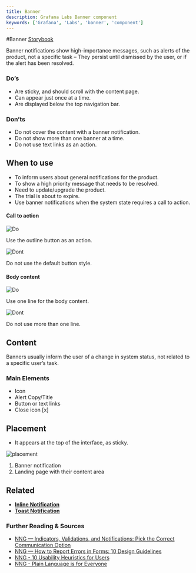 ```yaml
---
title: Banner
description: Grafana Labs Banner component
keywords: ['Grafana', 'Labs', 'banner', 'component']
---
```



#Banner <Badge text='ready' color='green'></Badge> <a href='https://developers.grafana.com/ui/latest/index.html?path=/story/overlays-alert--examples' target='_blank' className='header-links'>Storybook <Icon name="external-link-alt"/> </a>

Banner notifications show high-importance messages, such as alerts of the product, not a specific task – They persist until dismissed by the user, or if the alert has been resolved.

### Do’s

- Are sticky, and should scroll with the content page.
- Can appear just once at a time.
- Are displayed below the top navigation bar.

### Don’ts

- Do not cover the content with a banner notification.
- Do not show more than one banner at a time.
- Do not use text links as an action.

## When to use

* To inform users about general notifications for the product.
* To show a high priority message that needs to be resolved.
* Need to update/upgrade the product.
* The trial is about to expire.
* Use banner notifications when the system state requires a call to action.

#### Call to action

<div class='two-images-comparison'>

<div>

![Do](/img/banner-do-button.png) 

Use the outline button as an action.

</div>

<div>

![Dont](/img/banner-dont-button.png)

Do not use the default button style.

</div>

</div>

#### Body content

<div class='two-images-comparison'>

<div>

![Do](/img/banner-do-description-details.png)

Use one line for the body content.

</div>

<div>

![Dont](/img/banner-dont-description-details.png)

Do not use more than one line.

</div>

</div>

## Content

Banners usually inform the user of a change in system status, not related to a specific user’s task.

### Main Elements

- Icon
- Alert Copy/Title
- Button or text links
- Close icon [x]

## Placement

* It appears at the top of the interface, as sticky.

![placement](/img/banner-placement.png)

1. Banner notification 
2. Landing page with their content area

## Related

- **[Inline Notification](/design-system/Components/alert-inline)**
- **[Toast Notification](/design-system/Components/alert-toast)**

### Further Reading & Sources

- [NNG — Indicators, Validations, and Notifications: Pick the Correct Communication Option](https://www.nngroup.com/articles/indicators-validations-notifications/)
- [NNG — How to Report Errors in Forms: 10 Design Guidelines](https://www.nngroup.com/articles/errors-forms-design-guidelines/)
- [NNG - 10 Usability Heuristics for Users](https://www.nngroup.com/articles/ten-usability-heuristics/)
- [NNG - Plain Language is for Everyone](https://www.nngroup.com/articles/plain-language-experts/)
